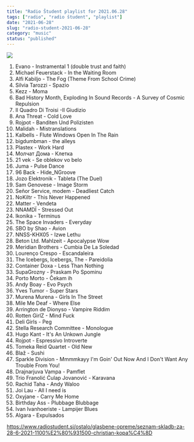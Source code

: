```yaml
---
title: "Radio Študent playlist for 2021.06.28"
tags: ["radio", "radio študent", "playlist"]
date: "2021-06-28"
slug: "radio-student-2021-06-28"
category: "music"
status: "published"
---
```


![](https://radiostudent.si/sites/default/files/styles/thumbnail_w530/public/slike/2021-06-28-seznam-skladb-za-28-6-2021-1100%E2%80%931500-christian-kopa%C4%8D-127672.jpg?itok=vW0EKMXY)

1. Evano - Instramental 1 (double trust and faith)
2. Michael Feuerstack - In the Waiting Room
3. Alfi Kabiljo - The Fog (Theme From School Crime)
4. Silvia Tarozzi - Spazio
5. Kezz - Moma
6. Bad History Month, Exploding In Sound Records - A Survey of Cosmic Repulsion
7. Il Quadro Di Troisi -Il Giudizio
8. Ana Threat - Cold Love
9. Rojpot - Banditen Und Polizisten
10. Malidah - Mistranslations
11. Kalbells - Flute Windows Open In The Rain
12. bigdumbman - the alleys
13. Plastex - Work Hard
14. Молчат Дома - Клетка
15. 21 vek - Se oblekov vo belo
16. Juma - Pulse Dance
17. 96 Back - Hide_NGroove
18. Jozo Elektronik - Tableta (The Duel)
19. Sam Genovese - Image Storm
20. Señor Service, modem - Deadliest Catch
21. NoKiltr - This Never Happened
22. Matter - Vendeta
23. NNAMDÏ - Stressed Out
24. Ikonika - Terminus
25. The Space Invaders - Everyday
26. SBO by Shao - Avion
27. NNSS-KHX05 - Izwe Lethu
28. Beton Ltd. Mahlzeit - Apocalypse Wow
29. Meridian Brothers - Cumbia De La Soledad
30. Lourenço Crespo - Escandaleira
31. The Icebergs, Icebergs, The - Pareidolia
32. Container Doxa - Less Than Nothing
33. SupaGrozny - Praskam Po Spominu
34. Porto Morto - Čekam ih
35. Andy Boay - Evo Psych
36. Yves Tumor - Super Stars
37. Murena Murena - Girls In The Street
38. Mile Me Deaf - Where Else
39. Arrington de Dionyso - Vampire Riddim
40. Rotten GirlZ - Mind Fuck
41. Deli Girls - Peg
42. Stella Research Committee - Monologue
43. Hugo Kant - It's An Unkown Jungle
44. Rojpot - Espressivo Introverte
45. Tomeka Reid Quartet - Old New
46. Blaž - Sushi
47. Sparkle Division - Mmmmkayy I'm Goin' Out Now And I Don't Want Any Trouble From You!
48. Drajnarjuva Vampa - Pamflet
49. Trio Franolić Ćulap Jovanović - Karavana
50. Rachid Taha - Andy Waloo
51. Joi Lau - All I need is
52. Oxyjane - Carry Me Home
53. Birthday Ass - Plubbage Blubbage
54. Ivan Ivanhoeriste - Lampijer Blues
55. Algara - Expulsados

https://www.radiostudent.si/ostalo/glasbene-opreme/seznam-skladb-za-28-6-2021-1100%E2%80%931500-christian-kopa%C4%8D
